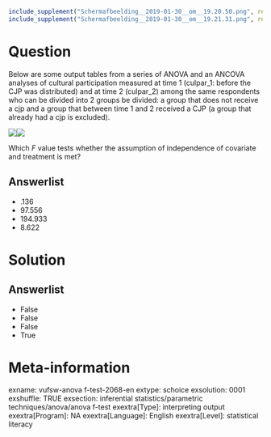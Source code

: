 ```r
include_supplement("Schermafbeelding__2019-01-30__om__19.20.50.png", recursive = TRUE)
include_supplement("Schermafbeelding__2019-01-30__om__19.21.31.png", recursive = TRUE)
```

Question
========
Below are some output tables from a series of ANOVA and an ANCOVA analyses of cultural participation measured at time 1 (culpar\_1: before the CJP was distributed) and at time 2 (culpar_2) among the same respondents who can be divided into 2 groups be divided: a group that does not receive a cjp and a group that between time 1 and 2 received a CJP (a group that already had a cjp is excluded).  
  
![](Schermafbeelding__2019-01-30__om__19.20.50.png)![](Schermafbeelding__2019-01-30__om__19.21.31.png)
  
Which *F* value tests whether the assumption of independence of covariate and treatment is met?

Answerlist
----------
* .136
* 97.556
* 194.933
* 8.622

Solution
========

Answerlist
----------
* False
* False
* False
* True

Meta-information
================
exname: vufsw-anova f-test-2068-en
extype: schoice
exsolution: 0001
exshuffle: TRUE
exsection: inferential statistics/parametric techniques/anova/anova f-test
exextra[Type]: interpreting output
exextra[Program]: NA
exextra[Language]: English
exextra[Level]: statistical literacy

